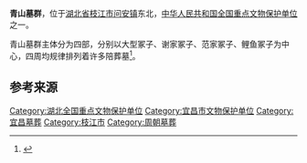 
{{文物保护单位
| 级别 = 全国
| 图片 = 
| 名称 = 青山墓群
| 编号 = 6-268
| 分类 = 古墓葬
| 时代 = [[周朝|周朝]]
| 所在 = [[湖北省|湖北省]][[枝江市|枝江市]]
| 登录 = 2001年
| Cat = 湖北全国重点文物保护单位
}}

'''青山墓群'''，位于[[湖北省|湖北省]][[枝江市|枝江市]][[问安镇|问安镇]]东北，[[中华人民共和国|中华人民共和国]][[全国重点文物保护单位|全国重点文物保护单位]]之一。

青山墓群主体分为四部，分别以大型冢子、谢家冢子、范家冢子、鲤鱼冢子为中心，四周均规律排列着许多陪葬墓<ref>{{cite web | url=http://www.cchfound.cn/doc/2872.html | title=青山墓群 VI-268 | publisher=中国华夏文化遗产网 | accessdate=August 21, 2011 | archive-date=2013-06-30 | archive-url=https://web.archive.org/web/20130630155533/http://www.cchfound.cn/doc/2872.html | dead-url=yes }}</ref>。

==参考来源 ==
{{reflist}}
{{湖北小作品}}
{{湖北全国重点文物保护单位}}

[[Category:湖北全国重点文物保护单位|Category:湖北全国重点文物保护单位]]
[[Category:宜昌市文物保护单位|Category:宜昌市文物保护单位]]
[[Category:宜昌墓葬|Category:宜昌墓葬]]
[[Category:枝江市|Category:枝江市]]
[[Category:周朝墓葬|Category:周朝墓葬]]